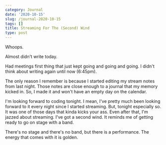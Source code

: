 ```yaml
---
category: Journal
date: '2020-10-15'
slug: /journal-2020-10-15
tags: []
title: Streaming For The (Second) Wind
type: post
---
```



Whoops.

Almost didn't write today. 

Had meetings first thing that just kept going and going and going. I didn't think about writing again until now (6:45pm).

The only reason I remember is because I started editing my stream notes from last night. Those notes are close enough to a journal that my memory kicked in. So, I made it and won't have an empty day on the calendar. 

I'm looking forward to coding  tonight. I mean, I've pretty much been looking forward to it every night since I started streaming. But, tonight especially so. It was one of those days that kinda kicks your ass. Even after that, I'm jazzed about streaming. I've got a second wind. It reminds me of getting ready to go on stage with a band. 

There's no stage and there's no band, but there is a performance. The energy that comes with it is golden.